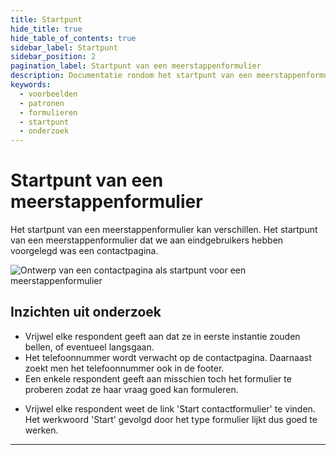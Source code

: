 ```yaml
---
title: Startpunt
hide_title: true
hide_table_of_contents: true
sidebar_label: Startpunt
sidebar_position: 2
pagination_label: Startpunt van een meerstappenformulier
description: Documentatie rondom het startpunt van een meerstappenformulier
keywords:
  - voorbeelden
  - patronen
  - formulieren
  - startpunt
  - onderzoek
---
```



# Startpunt van een meerstappenformulier

Het startpunt van een meerstappenformulier kan verschillen. Het startpunt van een meerstappenformulier dat we aan eindgebruikers hebben voorgelegd was een contactpagina.

![Ontwerp van een contactpagina als startpunt voor een meerstappenformulier](https://raw.githubusercontent.com/nl-design-system/documentatie/assets/voorbeeld_formulier_contact-pagina.png)

## Inzichten uit onderzoek

- Vrijwel elke respondent geeft aan dat ze in eerste instantie zouden bellen, of eventueel langsgaan.
- Het telefoonnummer wordt verwacht op de contactpagina. Daarnaast zoekt men het telefoonnummer ook in de footer.
- Een enkele respondent geeft aan misschien toch het formulier te proberen zodat ze haar vraag goed kan formuleren.

<VideoPlayer videoId="qpgG7OKQjhI" />

- Vrijwel elke respondent weet de link 'Start contactformulier' te vinden. Het werkwoord 'Start' gevolgd door het type formulier lijkt dus goed te werken.

<VideoPlayer videoId="ylxtU4BVvrs" />

<ResearchInfo />

---

<PatternFooterInfo />
